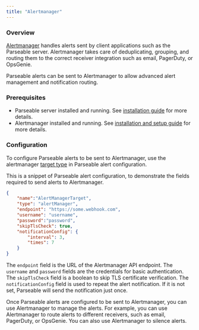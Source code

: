 ```yaml
---
title: "Alertmanager"
---
```


### Overview
[Alertmanager](https://github.com/prometheus/alertmanager) handles alerts sent by client applications such as the Parseable server. Alertmanager takes care of deduplicating, grouping, and routing them to the correct receiver integration such as email, PagerDuty, or OpsGenie.

Parseable alerts can be sent to Alertmanager to allow advanced alert management and notification routing.

### Prerequisites

- Parseable server installed and running. See [installation guide](/docs/installation) for more details.
- Alertmanager installed and running. See [installation and setup guide](https://github.com/prometheus/alertmanager) for more details.

### Configuration

To configure Parseable alerts to be sent to Alertmanager, use the alertmanager [target type](/docs/features/alerts#alertmanager) in Parseable alert configuration.

This is a snippet of Parseable alert configuration, to demonstrate the fields required to send alerts to Alertmanager.

```json
{
    "name":"AlertManagerTarget",
    "type": "alertManager",
    "endpoint": "https://some.webhook.com",
    "username": "username",
    "password":"password",
    "skipTlsCheck": true,
    "notificationConfig": {
        "interval": 3,
        "times": 7
    }
}
```

The `endpoint` field is the URL of the Alertmanager API endpoint. The `username` and `password` fields are the credentials for basic authentication. The `skipTlsCheck` field is a boolean to skip TLS certificate verification. The `notificationConfig` field is used to repeat the alert notification. If it is not set, Parseable will send the notification just once.

Once Parseable alerts are configured to be sent to Alertmanager, you can use Alertmanager to manage the alerts. For example, you can use Alertmanager to route alerts to different receivers, such as email, PagerDuty, or OpsGenie. You can also use Alertmanager to silence alerts.

